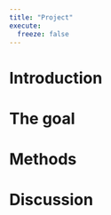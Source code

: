 ```yaml
---
title: "Project"
execute: 
  freeze: false
---
```



# Introduction

# The goal

# Methods

# Discussion
